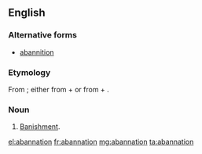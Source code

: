 ==English==

===Alternative forms===
* [[abannition]]

===Etymology===
From {{etyl|LL.|en}} {{term/t|la|abannātiō||banishment}}; either from {{term|ab||from, away|lang=la}} + {{term|annus||year|lang=la}} or from {{term|ad|lang=la}} + {{term/t|la|banniō||publish, proclaim}}.

===Noun===
{{en-noun}}

# {{context|obsolete|legal|lang=en}} [[banishment|Banishment]].

[[el:abannation]]
[[fr:abannation]]
[[mg:abannation]]
[[ta:abannation]]